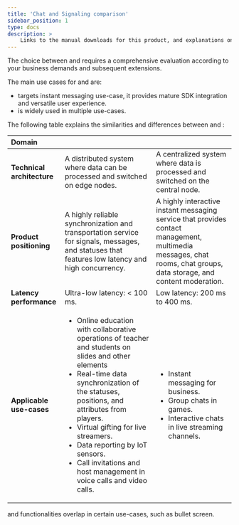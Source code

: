```yaml
---
title: 'Chat and Signaling comparison'
sidebar_position: 1
type: docs
description: >
    Links to the manual downloads for this product, and explanations on how to install them.
---
```



The choice between <Vg k="CHAT" /> and <Vg k="SIG" /> requires a comprehensive evaluation according to your business demands and subsequent extensions.

The main use cases for <Vg k="SIG" /> and <Vg k="CHAT" /> are:

- <Vg k="CHAT" /> targets instant messaging use-case, it provides mature SDK integration and versatile user experience.
- <Vg k="SIG" /> is widely used in multiple use-cases.

The following table explains the similarities and differences between <Vg k="SIG" /> and <Vg k="CHAT" />:

|   Domain       | <Vg k="SIG" />   | <Vg k="CHAT" />   |
| :------- | :---------------- | :----------------- |
| **Technical architecture** | A distributed system where data can be processed and switched on edge nodes.   | A centralized system where data is processed and switched on the central node.  |
| **Product positioning** | A highly reliable synchronization and transportation service for signals, messages, and statuses that features low latency and high concurrency. | A highly interactive instant messaging service that provides contact management, multimedia messages, chat rooms, chat groups, data storage, and content moderation.  |
| **Latency performance** | Ultra-low latency: < 100 ms. | Low latency: 200 ms to 400 ms. |
| **Applicable use-cases** |<ul><li>Online education with collaborative operations of teacher and students on slides and other elements</li><li>Real-time data synchronization of the statuses, positions, and attributes from players.</li><li>Virtual gifting for live streamers.</li><li>Data reporting by IoT sensors.</li><li>Call invitations and host management in voice calls and video calls.</li></ul> | <ul><li>Instant messaging for business.</li><li>Group chats in games.</li><li>Interactive chats in live streaming channels.</li></ul> |

<Vg k="CHAT" /> and <Vg k="SIG" /> functionalities overlap in certain use-cases, such as bullet screen.
